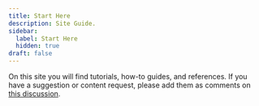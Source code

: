 ```yaml
---
title: Start Here
description: Site Guide.
sidebar:
  label: Start Here
  hidden: true
draft: false
---
```


On this site you will find tutorials, how-to guides, and references. If you have a suggestion or content request, please add them as comments on [this discussion](https://github.com/dgilleland/CPSC-1520/issues/4).
